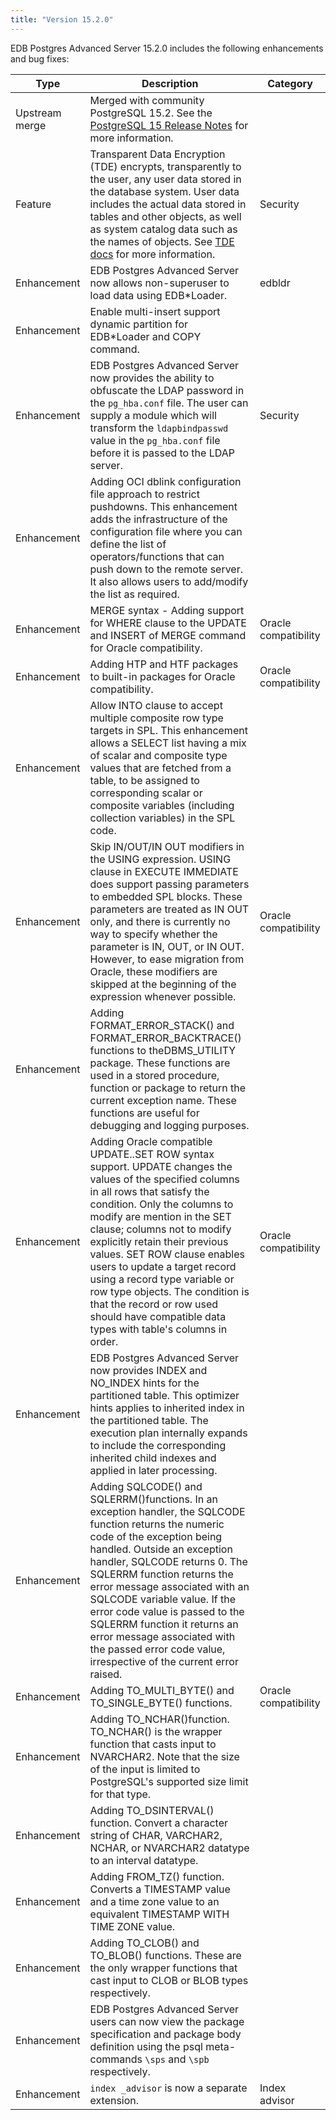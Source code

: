 ```yaml
---
title: "Version 15.2.0"
---
```


EDB Postgres Advanced Server 15.2.0 includes the following enhancements and bug fixes:

| Type           | Description                                                                                                                          |  Category              |
| -------------- | -------------------------------------------------------------------------------------------------------------------------------------|  --------------------- |
| Upstream merge | Merged with community PostgreSQL 15.2. See the [PostgreSQL 15 Release Notes](https://www.postgresql.org/docs/15/release-15.html) for more information.                           |                        |
| Feature        | Transparent Data Encryption (TDE) encrypts, transparently to the user, any user data stored in the database system. User data includes the actual data stored in tables and other objects, as well as system catalog data such as the names of objects. See [TDE docs](/tde/latest) for more information. | Security |
| Enhancement    | EDB Postgres Advanced Server now allows non-superuser to load data using EDB*Loader.     | edbldr |                       
| Enhancement    | Enable multi-insert support dynamic partition for EDB*Loader and COPY command. |  |
| Enhancement    | EDB Postgres Advanced Server now provides the ability to obfuscate the LDAP password in the `pg_hba.conf` file. The user can supply a module which will transform the `ldapbindpasswd` value in the `pg_hba.conf` file before it is passed to the LDAP server. | Security |
| Enhancement    | Adding OCI dblink configuration file approach to restrict pushdowns. This enhancement adds the infrastructure of the configuration file where you can define the list of operators/functions that can push down to the remote server. It also allows users to add/modify the list as required. |      |
| Enhancement    | MERGE syntax - Adding support for WHERE clause to the UPDATE and INSERT of MERGE command for Oracle compatibility.| Oracle compatibility |
| Enhancement    | Adding HTP and HTF packages to built-in packages for Oracle compatibility. | Oracle compatibility |
| Enhancement    | Allow INTO clause to accept multiple composite row type targets in SPL. This enhancement allows a SELECT list having a mix of scalar and composite type values that are fetched from a table, to be assigned to corresponding scalar or composite variables (including collection variables) in the SPL code.
| Enhancement    | Skip IN/OUT/IN OUT modifiers in the USING expression. USING clause in EXECUTE IMMEDIATE does support passing parameters to embedded SPL blocks. These parameters are treated as IN OUT only, and there is currently no way to specify whether the parameter is IN, OUT, or IN OUT. However, to ease migration from Oracle, these modifiers are skipped at the beginning of the expression whenever possible. | Oracle compatibility |
| Enhancement    | Adding FORMAT_ERROR_STACK() and FORMAT_ERROR_BACKTRACE() functions to theDBMS_UTILITY package. These functions are used in a stored procedure, function or package to return the current exception name. These functions are useful for debugging and logging purposes. | |
| Enhancement    | Adding Oracle compatible UPDATE..SET ROW syntax support. UPDATE changes the values of the specified columns in all rows that satisfy the condition. Only the columns to modify are mention in the SET clause; columns not to modify explicitly retain their previous values. SET ROW clause enables users to update a target record using a record type variable or row type objects. The condition is that the record or row used should have compatible data types with table's columns in order. | Oracle compatibility |
| Enhancement    | EDB Postgres Advanced Server now provides INDEX and NO_INDEX hints for the partitioned table. This optimizer hints applies to inherited index in the partitioned table. The execution plan internally expands to include the corresponding inherited child indexes and applied in later processing. | |
| Enhancement    | Adding SQLCODE() and SQLERRM()functions. In an exception handler, the SQLCODE function returns the numeric code of the exception being handled. Outside an exception handler, SQLCODE returns 0. The SQLERRM function returns the error message associated with an SQLCODE variable value. If the error code value is passed to the SQLERRM function it returns an error message associated with the passed error code value, irrespective of the current error raised. |  |
| Enhancement    | Adding TO_MULTI_BYTE() and TO_SINGLE_BYTE() functions. | Oracle compatibility |
| Enhancement    | Adding TO_NCHAR()function. TO_NCHAR() is the wrapper function that casts input to NVARCHAR2. Note that the size of the input is limited to PostgreSQL's supported size limit for that type. | |
| Enhancement    | Adding TO_DSINTERVAL() function. Convert a character string of CHAR, VARCHAR2, NCHAR, or NVARCHAR2 datatype to an interval datatype. | |
| Enhancement    | Adding FROM_TZ() function. Converts a TIMESTAMP value and a time zone value to an equivalent TIMESTAMP WITH TIME ZONE value. | |
| Enhancement    | Adding TO_CLOB() and TO_BLOB() functions. These are the only wrapper functions that cast input to CLOB or BLOB types respectively. | |
| Enhancement    | EDB Postgres Advanced Server users can now view the package specification and package body definition using the psql meta-commands `\sps` and `\spb` respectively. | |
| Enhancement    | `index _advisor` is now a separate extension. | Index advisor |


